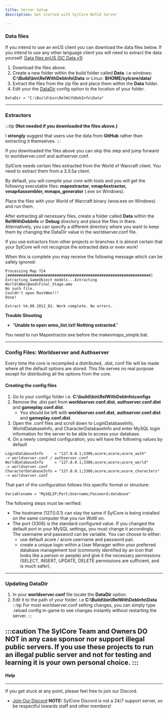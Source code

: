 ```yaml
---
title: Server Setup
description: Get started with SylCore WoTLK Server

---
```


### Data files
If you intend to use an enUS client you can download the data files below. If you intend to use any other language client you will need to extract the data yourself.
[Data files enUS (SC Data v1)](https://github.com/SylCore/WoW-3.3.5a-Data/releases/tag/Release)

   1. Download the files above.
   2. Create a new folder within the build folder called **Data**. i.e windows: **C:\Build\bin\RelWithDebInfo\Data** or Linux: **$HOME/sylcore/data/**
   3. Extract the files from the zip file and place them within the **Data** folder.
   4. Edit your the [DataDir]() config option to the location of your folder.
   ```
   DataDir = "C:\Build\bin\RelWithDebInfo\Data"
   ```
---

### Extractors

:::tip
**(Not needed if you downloaded the files above.)**

I **strongly** suggest that users use the data from **GitHub** rather than extracting it themselves.
:::


If you downloaded the files above you can skip this step and jump forward to worldserver.conf and authserver.conf.


SylCore needs certain files extracted from the World of Warcraft client. You need to extract them from a 3.3.5a client.

By default, you will compile your core with tools and you will get the following executable files: **mapextractor, vmap4extractor, vmap4assembler, mmaps_generator** (.exe on Windows).

Place the files with your World of Warcraft binary (wow.exe on Windows) and run them.

After extracting all necessary files, create a folder called **Data** within the **RelWithDebInfo** or **Debug** directory and place the files in there. Alternatively, you can specify a different directory where you want to keep them by changing the DataDir value in the worldserver.conf file.

If you use extractors from other projects or branches it is almost certain that your SylCore will not recognize the extracted data or even work!

When this is complete you may receive the following message which can be safely ignored:
```plaintext
Processing Map 724
[################################################################]
Extracting GameObject models...Extracting World\Wmo\Band\Final_Stage.wmo
No such file.
Couldn't open RootWmo!!!
Done!
  
Extract V4.00 2012_02. Work complete. No errors.
```

**Trouble Shooting**

   - "**Unable to open wmo_list.txt! Nothing extracted**."

You need to run Mapextractor.exe before the makevmaps_simple.bat.

---


### Config Files: Worldserver and Authserver
Every time the core is recompiled a distributed, .dist, conf file will be made where all the default options are stored. This file serves no real purpose except for distributing all the options from the core.

#### Creating the config files
   1. Go to your configs folder i.e. **C:\build\bin\RelWithDebInfo\configs**
   2. Remove the .dist part from **worldserver.conf.dist**, **authserver.conf.dist** and **gameplay.conf.dist**.
      - You should be left with **worldserver.conf.dist**, **authserver.conf.dist** and **gameplay.conf.dist**.
   3. Open the .conf files and scroll down to LoginDatabaseInfo, WorldDatabaseInfo, and CharacterDatabaseInfo and enter MySQL login information for the server to be able to access your database.
   4. On a newly compiled configuration, you will have the following values by default
```plaintext
LoginDatabaseInfo     = "127.0.0.1;3306;acore;acore;acore_auth"         -> worldserver.conf / authserver.conf
WorldDatabaseInfo     = "127.0.0.1;3306;acore;acore;acore_world"        -> worldserver.conf
CharacterDatabaseInfo = "127.0.0.1;3306;acore;acore;acore_characters"   -> worldserver.conf
```
That part of the configuration follows this specific format or structure:

```plaintext
Variablename = "MySQLIP;Port;Username;Password;database"  
```

The following steps must be verified:
   - The hostname (127.0.0.1) can stay the same if SylCore is being installed on the same computer that you run WoW on.
   - The port (3306) is the standard configured value. If you changed the default port in your MySQL settings, you must change it accordingly. The username and password can be variable. You can choose to either:
      - use default acore / acore username and password pair.
      - create a unique login within a User Manager within your preferred database management tool (commonly identified by an icon that looks like a person or people) and give it the necessary permissions (SELECT, INSERT, UPDATE, DELETE permissions are sufficient, and is much safer).

---

### Updating DataDir
   1. In your **worldserver.conf** file locate the **DataDir** option.
   2. Edit it to the path of your folder. i.e **C:\Build\bin\RelWithDebInfo\Data**
:::tip
For most worldserver.conf setting changes, you can simply type .reload config in-game to see changes instantly without restarting the server.
:::

:::caution
The SylCore Team and Owners DO NOT in any case sponsor nor support illegal public servers. If you use these projects to run an illegal public server and not for testing and learning it is your own personal choice.
:::
---

#### Help
---
If you get stuck at any point, please feel free to join our Discord.

   - [Join Our Discord](https://discord.gg/BQBD5MqspY) **NOTE:** SylCore Discord is not a 24/7 support server, so be respectful towards staff and other members!